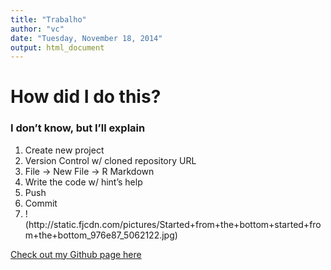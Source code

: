 ```yaml
---
title: "Trabalho"
author: "vc"
date: "Tuesday, November 18, 2014"
output: html_document
---
```


# How did I do this?
### I don't know, but I'll explain

1. Create new project 
1. Version Control w/ cloned repository URL
1. File -> New File -> R Markdown
1. Write the code w/ hint's help 
1. Push
1. Commit
1. 
!(http://static.fjcdn.com/pictures/Started+from+the+bottom+started+from+the+bottom_976e87_5062122.jpg)


[Check out my Github page here](https://github.com/ViniciusAQM)